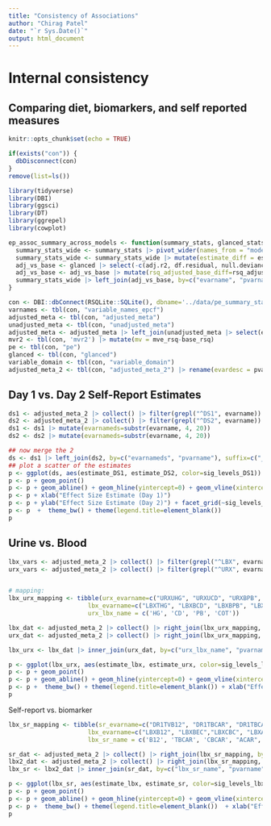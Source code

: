 ```yaml
---
title: "Consistency of Associations"
author: "Chirag Patel"
date: "`r Sys.Date()`"
output: html_document
---
```


# Internal consistency
## Comparing diet, biomarkers, and self reported measures


```r
knitr::opts_chunk$set(echo = TRUE)
```

```r
if(exists("con")) {
  dbDisconnect(con)
}
remove(list=ls())
```

```r
library(tidyverse)
library(DBI)
library(ggsci)
library(DT)
library(ggrepel)
library(cowplot)


```

```r
ep_assoc_summary_across_models <- function(summary_stats, glanced_stats) {
  summary_stats_wide <- summary_stats |> pivot_wider(names_from = "model_type", values_from = c("estimate", "std.error", "statistic", "p.value")) 
  summary_stats_wide <- summary_stats_wide |> mutate(estimate_diff = estimate_adjusted-estimate_unadjusted)
  adj_vs_base <- glanced |> select(-c(adj.r2, df.residual, null.deviance, df.null, deviance)) |> pivot_wider(names_from=model_type, values_from = c("rsq", "nobs", "AIC", "BIC"))
  adj_vs_base <- adj_vs_base |> mutate(rsq_adjusted_base_diff=rsq_adjusted-rsq_base, rsq_adjusted_diff = rsq_adjusted-rsq_unadjusted)
  summary_stats_wide |> left_join(adj_vs_base, by=c("evarname", "pvarname", "exposure_table_name", "phenotype_table_name"))
}
```

```r
con <- DBI::dbConnect(RSQLite::SQLite(), dbname='../data/pe_summary_stats.sqlite')
varnames <- tbl(con, "variable_names_epcf")
adjusted_meta <- tbl(con, "adjusted_meta")
unadjusted_meta <- tbl(con, "unadjusted_meta")
adjusted_meta <- adjusted_meta |> left_join(unadjusted_meta |> select(evarname, pvarname, expo_name, vartype, estimate, p.value) |> rename(estimate_unadjusted=estimate, p.value_unadjusted=p.value), by=c("evarname", "pvarname", "expo_name", "vartype"))
mvr2 <- tbl(con, 'mvr2') |> mutate(mv = mve_rsq-base_rsq)
pe <- tbl(con, "pe")
glanced <- tbl(con, "glanced")
variable_domain <- tbl(con, "variable_domain")
adjusted_meta_2 <- tbl(con, "adjusted_meta_2") |> rename(evardesc = pvardesc.y)
```


## Day 1 vs. Day 2 Self-Report Estimates
```r
ds1 <- adjusted_meta_2 |> collect() |> filter(grepl("^DS1", evarname))
ds2 <- adjusted_meta_2 |> collect() |> filter(grepl("^DS2", evarname))
ds1 <- ds1 |> mutate(evarnameds=substr(evarname, 4, 20))
ds2 <- ds2 |> mutate(evarnameds=substr(evarname, 4, 20))

## now merge the 2
ds <- ds1 |> left_join(ds2, by=c("evarnameds", "pvarname"), suffix=c("_DS1", "_DS2"))
## plot a scatter of the estimates
p <- ggplot(ds, aes(estimate_DS1, estimate_DS2, color=sig_levels_DS1))
p <- p + geom_point()
p <- p + geom_abline() + geom_hline(yintercept=0) + geom_vline(xintercept =0)
p <- p + xlab("Effect Size Estimate (Day 1)")
p <- p + ylab("Effect Size Estimate (Day 2)") + facet_grid(~sig_levels_DS1) +scale_color_aaas()
p <- p  +  theme_bw() + theme(legend.title=element_blank()) 
p

```


## Urine vs. Blood

```r

lbx_vars <- adjusted_meta_2 |> collect() |> filter(grepl("^LBX", evarname)) |> select(evarname, evardesc) |> unique()
urx_vars <- adjusted_meta_2 |> collect() |> filter(grepl("^URX", evarname)) |> select(evarname, evardesc) |> unique()


# mapping:
lbx_urx_mapping <- tibble(urx_evarname=c("URXUHG", "URXUCD", "URXBPB", "URXCOTT"), 
                      lbx_evarname=c("LBXTHG", "LBXBCD", "LBXBPB", "LBXCOT"), 
                      urx_lbx_name = c('HG', 'CD', 'PB', 'COT'))

lbx_dat <- adjusted_meta_2 |> collect() |> right_join(lbx_urx_mapping, by=c("evarname"="lbx_evarname"))
urx_dat <- adjusted_meta_2 |> collect() |> right_join(lbx_urx_mapping, by=c("evarname"="urx_evarname"))

lbx_urx <- lbx_dat |> inner_join(urx_dat, by=c("urx_lbx_name", "pvarname"), suffix=c("_lbx", "_urx"))

p <- ggplot(lbx_urx, aes(estimate_lbx, estimate_urx, color=sig_levels_lbx))
p <- p + geom_point() 
p <- p + geom_abline() + geom_hline(yintercept=0) + geom_vline(xintercept =0) + facet_grid(urx_lbx_name~sig_levels_lbx) +scale_color_aaas()
p <- p +  theme_bw() + theme(legend.title=element_blank()) + xlab("Effect Size of Blood Biomarker") + ylab("Effect Size of Urinary Biomarker")
p

```


Self-report vs. biomarker

```r
lbx_sr_mapping <- tibble(sr_evarname=c("DR1TVB12", "DR1TBCAR", "DR1TBCAR", "DR1TACAR", "DR1TCRYP", "DR1TRET", "DR1TVD"), 
                      lbx_evarname=c("LBXB12", "LBXBEC","LBXCBC", "LBXALC", "LBXCRY", "LBXVIA", "LBXVIDMS"),
                      lbx_sr_name = c('B12', 'TBCAR', 'CBCAR', "ACAR", "CRYP", "RET", "VD")) 

sr_dat <- adjusted_meta_2 |> collect() |> right_join(lbx_sr_mapping, by=c("evarname"="sr_evarname"))
lbx2_dat <- adjusted_meta_2 |> collect() |> right_join(lbx_sr_mapping, by=c("evarname"="lbx_evarname"))
lbx_sr <- lbx2_dat |> inner_join(sr_dat, by=c("lbx_sr_name", "pvarname"), suffix=c("_lbx", "_sr"))

p <- ggplot(lbx_sr, aes(estimate_lbx, estimate_sr, color=sig_levels_lbx))
p <- p + geom_point() 
p <- p + geom_abline() + geom_hline(yintercept=0) + geom_vline(xintercept =0) + facet_grid(lbx_sr_name~sig_levels_lbx) +scale_color_aaas()
p <- p +  theme_bw() + theme(legend.title=element_blank())  + xlab("Effect Size of Blood Biomarker") + ylab("Effect Size of Self-Report Exposure")
p

```
